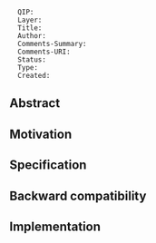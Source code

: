 <pre>
  QIP: 
  Layer: 
  Title: 
  Author: 
  Comments-Summary: 
  Comments-URI: 
  Status: 
  Type: 
  Created: 
</pre>

==Abstract==


==Motivation==


==Specification==


==Backward compatibility==

==Implementation==
